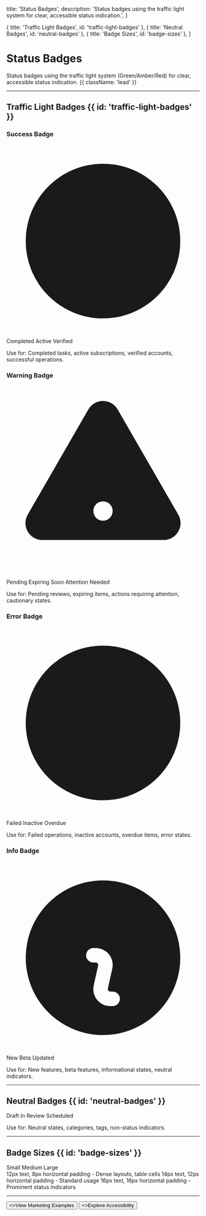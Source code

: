   title: 'Status Badges',
  description:
    'Status badges using the traffic light system for clear, accessible status indication.',
}

  { title: 'Traffic Light Badges', id: 'traffic-light-badges' },
  { title: 'Neutral Badges', id: 'neutral-badges' },
  { title: 'Badge Sizes', id: 'badge-sizes' },
]

# Status Badges

Status badges using the traffic light system (Green/Amber/Red) for clear, accessible status indication. {{ className: 'lead' }}

---

## Traffic Light Badges {{ id: 'traffic-light-badges' }}

### Success Badge

<div className="not-prose mt-6 flex flex-wrap gap-3">
  <span className="inline-flex items-center gap-1.5 rounded-full bg-green-100 px-3 py-1 text-sm font-semibold text-green-800 dark:bg-green-950 dark:text-green-200">
    <svg className="h-4 w-4" viewBox="0 0 20 20" fill="currentColor">
      <path fillRule="evenodd" d="M10 18a8 8 0 100-16 8 8 0 000 16zm3.857-9.809a.75.75 0 00-1.214-.882l-3.483 4.79-1.88-1.88a.75.75 0 10-1.06 1.061l2.5 2.5a.75.75 0 001.137-.089l4-5.5z" clipRule="evenodd" />
    </svg>
    Completed
  </span>
  <span className="inline-flex items-center gap-1.5 rounded-full bg-green-100 px-3 py-1 text-sm font-semibold text-green-800 dark:bg-green-950 dark:text-green-200">
    Active
  </span>
  <span className="inline-flex items-center gap-1.5 rounded-full bg-green-100 px-3 py-1 text-sm font-semibold text-green-800 dark:bg-green-950 dark:text-green-200">
    Verified
  </span>
</div>

Use for: Completed tasks, active subscriptions, verified accounts, successful operations.

### Warning Badge

<div className="not-prose mt-6 flex flex-wrap gap-3">
  <span className="inline-flex items-center gap-1.5 rounded-full bg-orange-100 px-3 py-1 text-sm font-semibold text-orange-800 dark:bg-orange-950 dark:text-orange-200">
    <svg className="h-4 w-4" viewBox="0 0 20 20" fill="currentColor">
      <path fillRule="evenodd" d="M8.485 2.495c.673-1.167 2.357-1.167 3.03 0l6.28 10.875c.673 1.167-.17 2.625-1.516 2.625H3.72c-1.347 0-2.189-1.458-1.515-2.625L8.485 2.495zM10 5a.75.75 0 01.75.75v3.5a.75.75 0 01-1.5 0v-3.5A.75.75 0 0110 5zm0 9a1 1 0 100-2 1 1 0 000 2z" clipRule="evenodd" />
    </svg>
    Pending
  </span>
  <span className="inline-flex items-center gap-1.5 rounded-full bg-orange-100 px-3 py-1 text-sm font-semibold text-orange-800 dark:bg-orange-950 dark:text-orange-200">
    Expiring Soon
  </span>
  <span className="inline-flex items-center gap-1.5 rounded-full bg-orange-100 px-3 py-1 text-sm font-semibold text-orange-800 dark:bg-orange-950 dark:text-orange-200">
    Attention Needed
  </span>
</div>

Use for: Pending reviews, expiring items, actions requiring attention, cautionary states.

### Error Badge

<div className="not-prose mt-6 flex flex-wrap gap-3">
  <span className="inline-flex items-center gap-1.5 rounded-full bg-red-100 px-3 py-1 text-sm font-semibold text-red-800 dark:bg-red-950 dark:text-red-200">
    <svg className="h-4 w-4" viewBox="0 0 20 20" fill="currentColor">
      <path fillRule="evenodd" d="M10 18a8 8 0 100-16 8 8 0 000 16zM8.28 7.22a.75.75 0 00-1.06 1.06L8.94 10l-1.72 1.72a.75.75 0 101.06 1.06L10 11.06l1.72 1.72a.75.75 0 101.06-1.06L11.06 10l1.72-1.72a.75.75 0 00-1.06-1.06L10 8.94 8.28 7.22z" clipRule="evenodd" />
    </svg>
    Failed
  </span>
  <span className="inline-flex items-center gap-1.5 rounded-full bg-red-100 px-3 py-1 text-sm font-semibold text-red-800 dark:bg-red-950 dark:text-red-200">
    Inactive
  </span>
  <span className="inline-flex items-center gap-1.5 rounded-full bg-red-100 px-3 py-1 text-sm font-semibold text-red-800 dark:bg-red-950 dark:text-red-200">
    Overdue
  </span>
</div>

Use for: Failed operations, inactive accounts, overdue items, error states.

### Info Badge

<div className="not-prose mt-6 flex flex-wrap gap-3">
  <span className="inline-flex items-center gap-1.5 rounded-full bg-blue-100 px-3 py-1 text-sm font-semibold text-blue-800 dark:bg-blue-950 dark:text-blue-200">
    <svg className="h-4 w-4" viewBox="0 0 20 20" fill="currentColor">
      <path fillRule="evenodd" d="M18 10a8 8 0 11-16 0 8 8 0 0116 0zm-7-4a1 1 0 11-2 0 1 1 0 012 0zM9 9a.75.75 0 000 1.5h.253a.25.25 0 01.244.304l-.459 2.066A1.75 1.75 0 0010.747 15H11a.75.75 0 000-1.5h-.253a.25.25 0 01-.244-.304l.459-2.066A1.75 1.75 0 009.253 9H9z" clipRule="evenodd" />
    </svg>
    New
  </span>
  <span className="inline-flex items-center gap-1.5 rounded-full bg-blue-100 px-3 py-1 text-sm font-semibold text-blue-800 dark:bg-blue-950 dark:text-blue-200">
    Beta
  </span>
  <span className="inline-flex items-center gap-1.5 rounded-full bg-blue-100 px-3 py-1 text-sm font-semibold text-blue-800 dark:bg-blue-950 dark:text-blue-200">
    Updated
  </span>
</div>

Use for: New features, beta features, informational states, neutral indicators.

---

## Neutral Badges {{ id: 'neutral-badges' }}

<div className="not-prose mt-6 flex flex-wrap gap-3">
  <span className="inline-flex items-center rounded-full bg-zinc-100 px-3 py-1 text-sm font-semibold text-zinc-800 dark:bg-zinc-800 dark:text-zinc-200">
    Draft
  </span>
  <span className="inline-flex items-center rounded-full bg-zinc-100 px-3 py-1 text-sm font-semibold text-zinc-800 dark:bg-zinc-800 dark:text-zinc-200">
    In Review
  </span>
  <span className="inline-flex items-center rounded-full bg-zinc-100 px-3 py-1 text-sm font-semibold text-zinc-800 dark:bg-zinc-800 dark:text-zinc-200">
    Scheduled
  </span>
</div>

Use for: Neutral states, categories, tags, non-status indicators.

---

## Badge Sizes {{ id: 'badge-sizes' }}

<div className="not-prose mt-6 flex flex-wrap items-center gap-4">
  <span className="inline-flex items-center rounded-full bg-green-100 px-2 py-0.5 text-xs font-semibold text-green-800">
    Small
  </span>
  <span className="inline-flex items-center rounded-full bg-green-100 px-3 py-1 text-sm font-semibold text-green-800">
    Medium
  </span>
  <span className="inline-flex items-center rounded-full bg-green-100 px-4 py-1.5 text-base font-semibold text-green-800">
    Large
  </span>
</div>

<Properties>
  <Property name="Small">
    12px text, 8px horizontal padding - Dense layouts, table cells
  </Property>
  <Property name="Medium (Default)">
    14px text, 12px horizontal padding - Standard usage
  </Property>
  <Property name="Large">
    16px text, 16px horizontal padding - Prominent status indicators
  </Property>
</Properties>

---

<div className="not-prose mt-12 flex gap-3">
  <Button href="/marketing-examples" arrow="right">
    <>View Marketing Examples</>
  </Button>
  <Button href="/accessibility" variant="outline">
    <>Explore Accessibility</>
  </Button>
</div>
